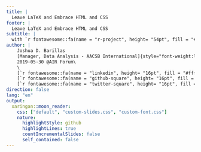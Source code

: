 ```yaml
---
title: | 
  Leave LaTeX and Embrace HTML and CSS
footer: | 
  Leave LaTeX and Embrace HTML and CSS
subtitle: |
  with `r fontawesome::fa(name = "r-project", height= "54pt", fill = "#165caa")` and R Markdown
author: |
    Joshua D. Barillas   
    [Manager, Data Analysis - AACSB International]{style="font-weight:lighter;font-size:0.7em"}\
    2019-05-30 @AIR Forum\
    \
    [`r fontawesome::fa(name = "linkedin", height= "16pt", fill = "#fff")`](www.linkedin.com/in/jdbarillas/?locale=en_US)
    [`r fontawesome::fa(name = "github-square", height= "16pt", fill = "#fff")`](https://github.com/jdbarillas)
    [`r fontawesome::fa(name = "twitter-square", height= "16pt", fill = "#fff")`](https://twitter.com/jdbarillas)
direction: false
lang: "en"
output:
  xaringan::moon_reader: 
    css: ["default", "custom-slides.css", "custom-font.css"]
    nature: 
      highlightStyle: github
      highlightLines: true
      countIncrementalSlides: false
      self_contained: false
---
```


